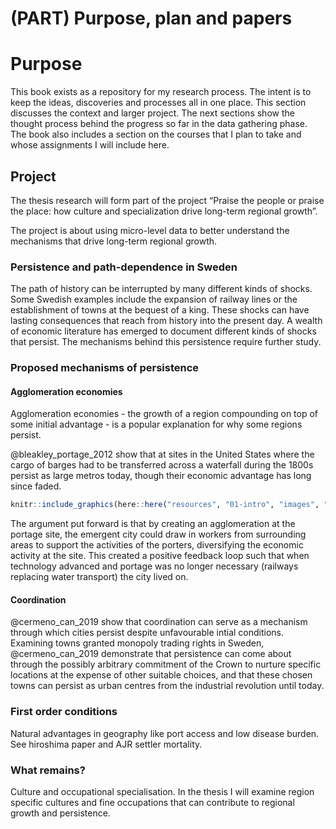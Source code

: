 # (PART) Purpose, plan and papers {-}

# Purpose

This book exists as a repository for my research process. The intent is to keep the ideas, discoveries and processes all in one place. This section discusses the context and larger project. The next sections show the thought process behind the progress so far in the data gathering phase. The book also includes a section on the courses that I plan to take and whose assignments I will include here.

## Project

The thesis research will form part of the project "Praise the people or praise the place: how culture and specialization drive long-term regional growth".

The project is about using micro-level data to better understand the mechanisms that drive long-term regional growth.

### Persistence and path-dependence in Sweden

The path of history can be interrupted by many different kinds of shocks. Some Swedish examples include the expansion of railway lines or the establishment of towns at the bequest of a king. These shocks can have lasting consequences that reach from history into the present day. A wealth of economic literature has emerged to document different kinds of shocks that persist. The mechanisms behind this persistence require further study.

### Proposed mechanisms of persistence

#### Agglomeration economies

Agglomeration economies - the growth of a region compounding on top of some initial advantage - is a popular explanation for why some regions persist.

@bleakley_portage_2012 show that at sites in the United States where the cargo of barges had to be transferred across a waterfall during the 1800s persist as large metros today, though their economic advantage has long since faded.

```r
knitr::include_graphics(here::here("resources", "01-intro", "images", "portage.PNG"))
```

The argument put forward is that by creating an agglomeration at the portage site, the emergent city could draw in workers from surrounding areas to support the activities of the porters, diversifying the economic activity at the site. This created a positive feedback loop such that when technology advanced and portage was no longer necessary (railways replacing water transport) the city lived on.

#### Coordination

@cermeno_can_2019 show that coordination can serve as a mechanism through which cities persist despite unfavourable intial conditions. Examining towns granted monopoly trading rights in Sweden, @cermeno_can_2019 demonstrate that persistence can come about through the possibly arbitrary commitment of the Crown to nurture specific locations at the expense of other suitable choices, and that these chosen towns can persist as urban centres from the industrial revolution until today.

### First order conditions

Natural advantages in geography like port access and low disease burden. See hiroshima paper and AJR settler mortality.

### What remains?

Culture and occupational specialisation. In the thesis I will examine region specific cultures and fine occupations that can contribute to regional growth and persistence.

